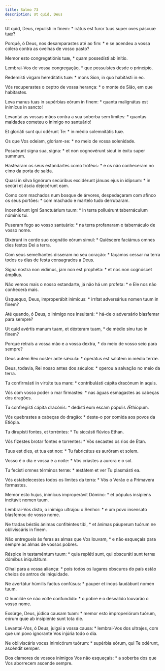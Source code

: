 ```yaml
---
title: Salmo 73
description: Ut quid, Deus
---
```


<div class="side-by-side not-content">

Ut quid, Deus, repulísti in finem: * irátus est furor tuus super oves páscuæ tuæ?

Porquê, ó Deus, nos desamparastes até ao fim: * e se acendeu a vossa cólera contra as ovelhas de vosso pasto?

Memor esto congregatiónis tuæ, * quam possedísti ab inítio.

Lembrai-Vos de vossa congregação, * que possuístes desde o princípio.

Redemísti virgam hereditátis tuæ: * mons Sion, in quo habitásti in eo.

Vós recuperastes o ceptro de vossa herança: * o monte de Sião, em que habitastes.

Leva manus tuas in supérbias eórum in finem: * quanta malignátus est inimícus in sancto!

Levantai as vossas mãos contra a sua soberba sem limites: * quantas maldades cometeu o inimigo no santuário!

Et gloriáti sunt qui odérunt Te: * in médio solemnitátis tuæ.

Os que Vos odeiam, gloriam-se: * no meio de vossa solenidade.

Posuérunt signa sua, signa: * et non cognovérunt sicut in éxitu super summum.

Hastearam os seus estandartes como troféus: * e os não conheceram no cimo da porta de saída.

Quasi in silva lignórum secúribus excidérunt jánuas ejus in idípsum: * in secúri et áscia dejecérunt eam.

Como com machados num bosque de árvores, despedaçaram com afinco os seus portões: * com machado e martelo tudo derrubaram.

Incendérunt igni Sanctuárium tuum: * in terra polluérunt tabernáculum nóminis tui.

Puseram fogo ao vosso santuário: * na terra profanaram o tabernáculo de vosso nome.

Dixérunt in corde suo cognátio eórum simul: * Quiéscere faciámus omnes dies festos Dei a terra.

Com seus semelhantes disseram no seu coração: * façamos cessar na terra todos os dias de festa consagrados a Deus.

Signa nostra non vídimus, jam non est prophéta: * et nos non cognóscet ámplius.

Não vemos mais o nosso estandarte, já não há um profeta: * e Ele nos não conhecerá mais.

Úsquequo, Deus, improperábit inimícus: * irrítat adversárius nomen tuum in finem?

Até quando, ó Deus, o inimigo nos insultará: * há-de o adversário blasfemar para sempre?

Ut quid avértis manum tuam, et déxteram tuam, * de médio sinu tuo in finem?

Porque retraís a vossa mão e a vossa dextra, * do meio de vosso seio para sempre?

Deus autem Rex noster ante sǽcula: * operátus est salútem in médio terræ.

Deus, todavia, Rei nosso antes dos séculos: * operou a salvação no meio da terra.

Tu confirmásti in virtúte tua mare: * contribulásti cápita dracónum in aquis.

Vós com vosso poder o mar firmastes: * nas águas esmagastes as cabeças dos dragões.

Tu confregísti cápita dracónis: * dedísti eum escam pópulis Æthíopum.

Vós quebrastes a cabeças do dragão: * deste-o por comida aos povos da Etiópia.

Tu dirupísti fontes, et torréntes: * Tu siccásti flúvios Ethan.

Vós fizestes brotar fontes e torrentes: * Vós secastes os rios de Etan.

Tuus est dies, et tua est nox: * Tu fabricátus es auróram et solem.

Vosso é o dia e vossa é a noite: * Vós criastes a aurora e o sol.

Tu fecísti omnes términos terræ: * æstátem et ver Tu plasmásti ea.

Vós estabelecestes todos os limites da terra: * Vós o Verão e a Primavera formastes.

Memor esto hujus, inimícus improperávit Dómino: * et pópulus insípiens incitávit nomen tuum.

Lembrai-Vos disto, o inimigo ultrajou o Senhor: * e um povo insensato blasfemou de vosso nome.

Ne tradas béstiis ánimas confiténtes tibi, * et ánimas páuperum tuórum ne obliviscáris in finem.

Não entregueis às feras as almas que Vos louvam, * e não esqueçais para sempre as almas de vossos pobres.

Réspice in testaméntum tuum: * quia repléti sunt, qui obscuráti sunt terræ dómibus iniquitátum.

Olhai para a vossa aliança: * pois todos os lugares obscuros do país estão cheios de antros de iniquidade.

Ne avertátur húmilis factus confúsus: * pauper et inops laudábunt nomen tuum.

O humilde se não volte confundido: * o pobre e o desvalido louvarão o vosso nome.

Exsúrge, Deus, júdica causam tuam: * memor esto improperiórum tuórum, eórum quæ ab insipiénte sunt tota die.

Levantai-Vos, ó Deus, julgai a vossa causa: * lembrai-Vos dos ultrajes, com que um povo ignorante Vos injúria todo o dia.

Ne obliviscáris voces inimicórum tuórum: * supérbia eórum, qui Te odérunt, ascéndit semper.

Dos clamores de vossos inimigos Vos não esqueçais: * a soberba dos que Vos aborrecem ascende sempre.

</div>
